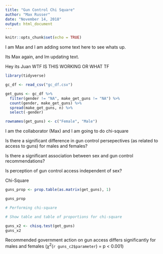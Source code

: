 ```yaml
---
title: "Gun Control Chi Square"
author: "Max Russer"
date: "November 14, 2018"
output: html_document
---
```


```r
knitr::opts_chunk$set(echo = TRUE)
```

I am Max and I am adding some text here to see whats up. 


Its Max again, and Im updating text. 

Hey its Juan
WTF IS THIS WORKING OR WHAT
TF

```r
library(tidyverse)

gc_df <- read_csv("gc_df.csv")

get_guns <- gc_df %>% 
  filter(gender != "NA", make_get_guns != "NA") %>% 
  count(gender, make_get_guns) %>% 
  spread(make_get_guns, n) %>% 
  select(-gender) 

rownames(get_guns) <- c("Female", "Male")


```

I am the collaborator (Max) and I am going to do chi-square

Is there a significant difference in gun control persepectives (as related to access to guns) for males and females?

Is there a significant association between sex and gun control recommendations?

Is perception of gun control access independent of sex?

Chi-Square
```r

guns_prop <- prop.table(as.matrix(get_guns), 1)

guns_prop

# Performing chi-square 

# Show table and table of proportions for chi-square 

guns_x2 <- chisq.test(get_guns)
guns_x2

```

Recommended government action on gun access differs significantly for males and females ($\chi^2$(`r guns_c2$parameter`) = p < 0.001)
